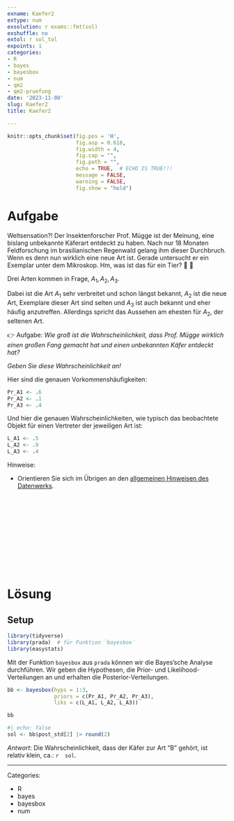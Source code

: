 ```yaml
---
exname: Kaefer2
extype: num
exsolution: r exams::fmt(sol)
exshuffle: no
extol: r sol_tol
expoints: 1
categories:
- R
- bayes
- bayesbox
- num
- qm2
- qm2-pruefung
date: '2023-11-08'
slug: Kaefer2
title: Kaefer2

---
```




```r
knitr::opts_chunk$set(fig.pos = 'H',
                      fig.asp = 0.618,
                      fig.width = 4,
                      fig.cap = "", 
                      fig.path = "",
                      echo = TRUE,  # ECHO IS TRUE!!!
                      message = FALSE,
                      warning = FALSE,
                      fig.show = "hold")
```






# Aufgabe

Weltsensation?! Der Insektenforscher Prof. Mügge ist der Meinung, eine bislang unbekannte Käferart entdeckt zu haben. Nach nur 18 Monaten Feldforschung im brasilianischen Regenwald gelang ihm dieser Durchbruch. Wenn es denn nun wirklich eine neue Art ist.
Gerade untersucht er ein Exemplar unter dem Mikroskop. Hm, was ist das für ein Tier? 🐛 🔬

Drei Arten kommen in Frage, $A_1, A_2, A_3$.


Dabei ist die Art $A_1$ sehr verbreitet und schon längst bekannt, $A_2$ ist die neue Art, Exemplare dieser Art sind selten und $A_3$ ist auch bekannt und eher häufig anzutreffen.
Allerdings spricht das Aussehen am ehesten für $A_2$, der seltenen Art.

👉 Aufgabe: *Wie groß ist die Wahrscheinlichkeit, dass Prof. Mügge wirklich einen großen Fang gemacht hat und einen unbekannten Käfer entdeckt hat?*

*Geben Sie diese Wahrscheinlichkeit an!*




Hier sind die genauen Vorkommenshäufigkeiten:

```r
Pr_A1 <- .6
Pr_A2 <- .1
Pr_A3 <- .4
```

Und hier die genauen Wahrscheinlichkeiten, wie typisch das beobachtete Objekt für einen Vertreter der jeweiligen Art ist:

```r
L_A1 <- .5
L_A2 <- .9
L_A3 <- .4
```



Hinweise:

- Orientieren Sie sich im Übrigen an den [allgemeinen Hinweisen des Datenwerks](https://datenwerk.netlify.app/hinweise).




</br>
</br>
</br>
</br>
</br>
</br>
</br>
</br>
</br>
</br>

# Lösung

## Setup

```r
library(tidyverse)
library(prada)  # für Funktion `bayesbox`
library(easystats)
```

Mit der Funktion `bayesbox` aus `prada` können wir die Bayes'sche Analyse durchführen. Wir geben die Hypothesen, die Prior- und Likelihood-Verteilungen an und erhalten die Posterior-Verteilungen.


```r
bb <- bayesbox(hyps = 1:3,
               priors = c(Pr_A1, Pr_A2, Pr_A3),
               liks = c(L_A1, L_A2, L_A3))

bb
```






```r
#| echo: false
sol <- bb$post_std[2] |> round(2)
```


*Antwort*: Die Wahrscheinlichkeit, dass der Käfer zur Art "B" gehört, ist relativ klein, ca.: `r  sol`.





---

Categories: 

- R
- bayes
- bayesbox
- num

